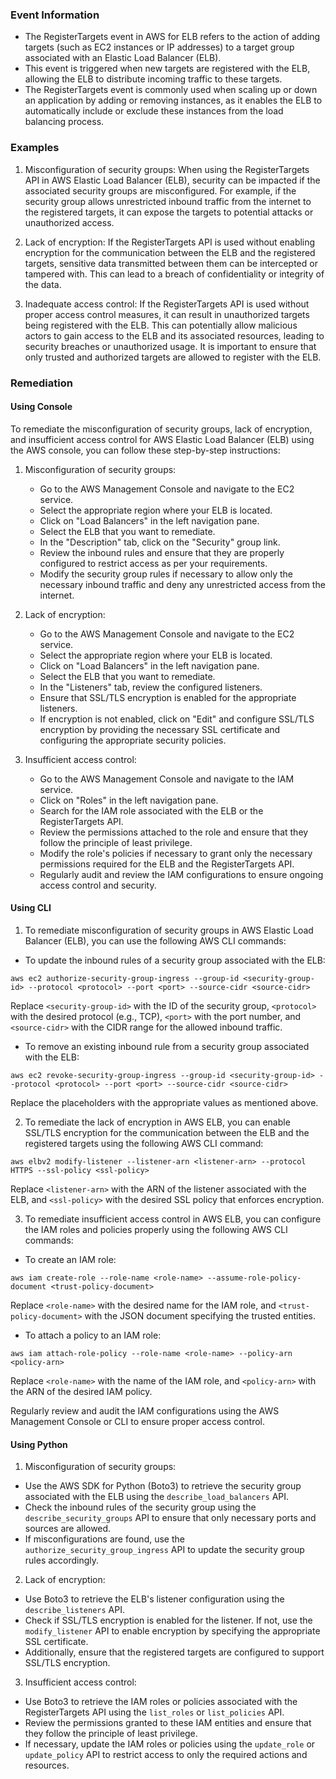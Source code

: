 
### Event Information

- The RegisterTargets event in AWS for ELB refers to the action of adding targets (such as EC2 instances or IP addresses) to a target group associated with an Elastic Load Balancer (ELB).
- This event is triggered when new targets are registered with the ELB, allowing the ELB to distribute incoming traffic to these targets.
- The RegisterTargets event is commonly used when scaling up or down an application by adding or removing instances, as it enables the ELB to automatically include or exclude these instances from the load balancing process.


### Examples

1. Misconfiguration of security groups: When using the RegisterTargets API in AWS Elastic Load Balancer (ELB), security can be impacted if the associated security groups are misconfigured. For example, if the security group allows unrestricted inbound traffic from the internet to the registered targets, it can expose the targets to potential attacks or unauthorized access.

2. Lack of encryption: If the RegisterTargets API is used without enabling encryption for the communication between the ELB and the registered targets, sensitive data transmitted between them can be intercepted or tampered with. This can lead to a breach of confidentiality or integrity of the data.

3. Inadequate access control: If the RegisterTargets API is used without proper access control measures, it can result in unauthorized targets being registered with the ELB. This can potentially allow malicious actors to gain access to the ELB and its associated resources, leading to security breaches or unauthorized usage. It is important to ensure that only trusted and authorized targets are allowed to register with the ELB.

### Remediation

#### Using Console

To remediate the misconfiguration of security groups, lack of encryption, and insufficient access control for AWS Elastic Load Balancer (ELB) using the AWS console, you can follow these step-by-step instructions:

1. Misconfiguration of security groups:
   - Go to the AWS Management Console and navigate to the EC2 service.
   - Select the appropriate region where your ELB is located.
   - Click on "Load Balancers" in the left navigation pane.
   - Select the ELB that you want to remediate.
   - In the "Description" tab, click on the "Security" group link.
   - Review the inbound rules and ensure that they are properly configured to restrict access as per your requirements.
   - Modify the security group rules if necessary to allow only the necessary inbound traffic and deny any unrestricted access from the internet.

2. Lack of encryption:
   - Go to the AWS Management Console and navigate to the EC2 service.
   - Select the appropriate region where your ELB is located.
   - Click on "Load Balancers" in the left navigation pane.
   - Select the ELB that you want to remediate.
   - In the "Listeners" tab, review the configured listeners.
   - Ensure that SSL/TLS encryption is enabled for the appropriate listeners.
   - If encryption is not enabled, click on "Edit" and configure SSL/TLS encryption by providing the necessary SSL certificate and configuring the appropriate security policies.

3. Insufficient access control:
   - Go to the AWS Management Console and navigate to the IAM service.
   - Click on "Roles" in the left navigation pane.
   - Search for the IAM role associated with the ELB or the RegisterTargets API.
   - Review the permissions attached to the role and ensure that they follow the principle of least privilege.
   - Modify the role's policies if necessary to grant only the necessary permissions required for the ELB and the RegisterTargets API.
   - Regularly audit and review the IAM configurations to ensure ongoing access control and security.

#### Using CLI

1. To remediate misconfiguration of security groups in AWS Elastic Load Balancer (ELB), you can use the following AWS CLI commands:

- To update the inbound rules of a security group associated with the ELB:
```
aws ec2 authorize-security-group-ingress --group-id <security-group-id> --protocol <protocol> --port <port> --source-cidr <source-cidr>
```
Replace `<security-group-id>` with the ID of the security group, `<protocol>` with the desired protocol (e.g., TCP), `<port>` with the port number, and `<source-cidr>` with the CIDR range for the allowed inbound traffic.

- To remove an existing inbound rule from a security group associated with the ELB:
```
aws ec2 revoke-security-group-ingress --group-id <security-group-id> --protocol <protocol> --port <port> --source-cidr <source-cidr>
```
Replace the placeholders with the appropriate values as mentioned above.

2. To remediate the lack of encryption in AWS ELB, you can enable SSL/TLS encryption for the communication between the ELB and the registered targets using the following AWS CLI command:

```
aws elbv2 modify-listener --listener-arn <listener-arn> --protocol HTTPS --ssl-policy <ssl-policy>
```
Replace `<listener-arn>` with the ARN of the listener associated with the ELB, and `<ssl-policy>` with the desired SSL policy that enforces encryption.

3. To remediate insufficient access control in AWS ELB, you can configure the IAM roles and policies properly using the following AWS CLI commands:

- To create an IAM role:
```
aws iam create-role --role-name <role-name> --assume-role-policy-document <trust-policy-document>
```
Replace `<role-name>` with the desired name for the IAM role, and `<trust-policy-document>` with the JSON document specifying the trusted entities.

- To attach a policy to an IAM role:
```
aws iam attach-role-policy --role-name <role-name> --policy-arn <policy-arn>
```
Replace `<role-name>` with the name of the IAM role, and `<policy-arn>` with the ARN of the desired IAM policy.

Regularly review and audit the IAM configurations using the AWS Management Console or CLI to ensure proper access control.

#### Using Python

1. Misconfiguration of security groups:
- Use the AWS SDK for Python (Boto3) to retrieve the security group associated with the ELB using the `describe_load_balancers` API.
- Check the inbound rules of the security group using the `describe_security_groups` API to ensure that only necessary ports and sources are allowed.
- If misconfigurations are found, use the `authorize_security_group_ingress` API to update the security group rules accordingly.

2. Lack of encryption:
- Use Boto3 to retrieve the ELB's listener configuration using the `describe_listeners` API.
- Check if SSL/TLS encryption is enabled for the listener. If not, use the `modify_listener` API to enable encryption by specifying the appropriate SSL certificate.
- Additionally, ensure that the registered targets are configured to support SSL/TLS encryption.

3. Insufficient access control:
- Use Boto3 to retrieve the IAM roles or policies associated with the RegisterTargets API using the `list_roles` or `list_policies` API.
- Review the permissions granted to these IAM entities and ensure that they follow the principle of least privilege.
- If necessary, update the IAM roles or policies using the `update_role` or `update_policy` API to restrict access to only the required actions and resources.


